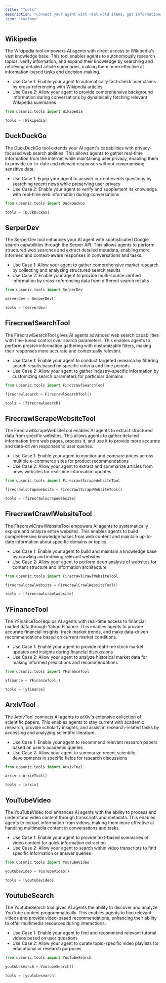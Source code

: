 ```yaml
---
title: "Tools"
description: "Connect your agent with real wold items, get informations and create actions."
icon: "toolbox"
---
```


## Wikipedia

The Wikipedia tool empowers AI agents with direct access to Wikipedia's vast knowledge base. This tool enables agents to autonomously research topics, verify information, and expand their knowledge by searching and retrieving detailed article summaries, making them more effective at information-based tasks and decision-making.

* Use Case 1: Enable your agent to automatically fact-check user claims by cross-referencing with Wikipedia articles
* Use Case 2: Allow your agent to provide comprehensive background information during conversations by dynamically fetching relevant Wikipedia summaries

```python
from upsonic.tools import Wikipedia

tools = [Wikipedia]
```


## DuckDuckGo

The DuckDuckGo tool extends your AI agent's capabilities with privacy-focused web search abilities. This allows agents to gather real-time information from the internet while maintaining user privacy, enabling them to provide up-to-date and relevant responses without compromising sensitive data.

* Use Case 1: Equip your agent to answer current events questions by searching recent news while preserving user privacy
* Use Case 2: Enable your agent to verify and supplement its knowledge with real-time web information during conversations

```python
from upsonic.tools import DuckDuckGo

tools = [DuckDuckGo]
```


## SerperDev

The SerperDev tool enhances your AI agent with sophisticated Google search capabilities through the Serper API. This allows agents to perform structured web searches and extract detailed metadata, enabling more informed and context-aware responses in conversations and tasks.

* Use Case 1: Allow your agent to gather comprehensive market research by collecting and analyzing structured search results
* Use Case 2: Enable your agent to provide multi-source verified information by cross-referencing data from different search results

```python
from upsonic.tools import SerperDev

serverdev = SerperDev()

tools = [serverdev]
```

## FirecrawlSearchTool

The FirecrawlSearchTool gives AI agents advanced web search capabilities with fine-tuned control over search parameters. This enables agents to perform precise information gathering with customizable filters, making their responses more accurate and contextually relevant.

* Use Case 1: Enable your agent to conduct targeted research by filtering search results based on specific criteria and time periods
* Use Case 2: Allow your agent to gather industry-specific information by customizing search parameters for particular domains

```python
from upsonic.tools import FirecrawlSearchTool

firecrawlsearch = FirecrawlSearchTool()

tools = [firecrawlsearch]
```

## FirecrawlScrapeWebsiteTool

The FirecrawlScrapeWebsiteTool enables AI agents to extract structured data from specific websites. This allows agents to gather detailed information from web pages, process it, and use it to provide more accurate and data-driven responses to user queries.

* Use Case 1: Enable your agent to monitor and compare prices across multiple e-commerce sites for product recommendations
* Use Case 2: Allow your agent to extract and summarize articles from news websites for real-time information updates

```python
from upsonic.tools import FirecrawlScrapeWebsiteTool

firecrawlscrapewebsite = FirecrawlScrapeWebsiteTool()

tools = [firecrawlscrapewebsite]
```


## FirecrawlCrawlWebsiteTool

The FirecrawlCrawlWebsiteTool empowers AI agents to systematically explore and analyze entire websites. This enables agents to build comprehensive knowledge bases from web content and maintain up-to-date information about specific domains or topics.

* Use Case 1: Enable your agent to build and maintain a knowledge base by crawling and indexing relevant websites
* Use Case 2: Allow your agent to perform deep analysis of websites for content structure and information architecture

```python
from upsonic.tools import FirecrawlCrawlWebsiteTool

firecrawlcrawlwebsite = FirecrawlCrawlWebsiteTool()

tools = [firecrawlcrawlwebsite]
```

## YFinanceTool

The YFinanceTool equips AI agents with real-time access to financial market data through Yahoo Finance. This enables agents to provide accurate financial insights, track market trends, and make data-driven recommendations based on current market conditions.

* Use Case 1: Enable your agent to provide real-time stock market updates and insights during financial discussions
* Use Case 2: Allow your agent to analyze historical market data for making informed predictions and recommendations

```python
from upsonic.tools import YFinanceTool

yfinance = YFinanceTool()

tools = [yfinance]
```

## ArxivTool

The ArxivTool connects AI agents to arXiv's extensive collection of scientific papers. This enables agents to stay current with academic research, provide scholarly insights, and assist in research-related tasks by accessing and analyzing scientific literature.

* Use Case 1: Enable your agent to recommend relevant research papers based on user's academic queries
* Use Case 2: Allow your agent to summarize recent scientific developments in specific fields for research discussions

```python
from upsonic.tools import ArxivTool

arxiv = ArxivTool()

tools = [arxiv]
```

## YouTubeVideo

The YouTubeVideo tool enhances AI agents with the ability to process and understand video content through transcripts and metadata. This enables agents to extract information from videos, making them more effective at handling multimedia content in conversations and tasks.

* Use Case 1: Enable your agent to provide text-based summaries of video content for quick information extraction
* Use Case 2: Allow your agent to search within video transcripts to find specific information or answer queries

```python
from upsonic.tools import YouTubeVideo

youtubevideo = YouTubeVideo()

tools = [youtubevideo]
```

## YoutubeSearch

The YoutubeSearch tool gives AI agents the ability to discover and analyze YouTube content programmatically. This enables agents to find relevant videos and provide video-based recommendations, enhancing their ability to offer multimedia resources during interactions.

* Use Case 1: Enable your agent to find and recommend relevant tutorial videos based on user questions
* Use Case 2: Allow your agent to curate topic-specific video playlists for educational or research purposes

```python
from upsonic.tools import YoutubeSearch

youtubesearch = YoutubeSearch()

tools = [youtubesearch]
```